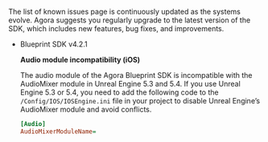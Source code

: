 <PlatformWrapper platform="blueprint">

The list of known issues page is continuously updated as the systems evolve. Agora suggests you regularly upgrade to the
 latest version of the SDK, which includes new features, bug fixes, and improvements.

 - Blueprint SDK v4.2.1

    **Audio module incompatibility (iOS)**

    The audio module of the Agora Blueprint SDK is incompatible with the AudioMixer module in Unreal Engine 5.3 and 5.4. If you use Unreal Engine 5.3 or 5.4, you need to add the following code to the `/Config/IOS/IOSEngine.ini` file in your project to disable Unreal Engine’s AudioMixer module and avoid conflicts.

    ```ini
    [Audio]
    AudioMixerModuleName=
    ```

</PlatformWrapper>